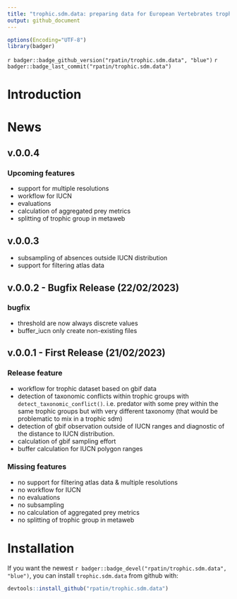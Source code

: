 ```yaml
---
title: "trophic.sdm.data: preparing data for European Vertebrates trophic SDM"
output: github_document
---
```



```r
options(Encoding="UTF-8")
library(badger)
```


<!-- `r badger::badge_cran_release("segclust2d", "orange")` -->
<!-- `r badger::badge_cran_download("segclust2d", "grand-total", "yellow")` -->
`r badger::badge_github_version("rpatin/trophic.sdm.data", "blue")`
`r badger::badge_last_commit("rpatin/trophic.sdm.data")`

# Introduction


# News 

## v.0.0.4
### Upcoming features
- support for multiple resolutions
- workflow for IUCN
- evaluations
- calculation of aggregated prey metrics
- splitting of trophic group in metaweb

## v.0.0.3
- subsampling of absences outside IUCN distribution
- support for filtering atlas data 

## v.0.0.2 - Bugfix Release (22/02/2023)

### bugfix
- threshold are now always discrete values
- buffer_iucn only create non-existing files

## v.0.0.1 - First Release (21/02/2023)

### Release feature
- workflow for trophic dataset based on gbif data
- detection of taxonomic conflicts within trophic groups with `detect_taxonomic_conflict()`. i.e. predator with some prey within the same 
trophic groups but with very different taxonomy (that would be problematic to mix 
in a trophic sdm)
- detection of gbif observation outside of IUCN ranges and diagnostic of the distance 
to IUCN distribution.
- calculation of gbif sampling effort
- buffer calculation for IUCN polygon ranges

### Missing features
- no support for filtering atlas data & multiple resolutions
- no workflow for IUCN
- no evaluations
- no subsampling
- no calculation of aggregated prey metrics
- no splitting of trophic group in metaweb


# Installation

If you want the newest `r badger::badge_devel("rpatin/trophic.sdm.data", "blue")`, you
can install `trophic.sdm.data` from github  with:

```r
devtools::install_github("rpatin/trophic.sdm.data")
```

